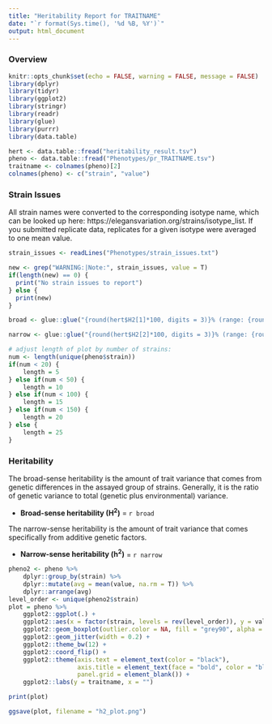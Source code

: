 ```yaml
---
title: "Heritability Report for TRAITNAME"
date: "`r format(Sys.time(), '%d %B, %Y')`"
output: html_document
---
```


### Overview



```r
knitr::opts_chunk$set(echo = FALSE, warning = FALSE, message = FALSE)
library(dplyr)
library(tidyr)
library(ggplot2)
library(stringr)
library(readr)
library(glue)
library(purrr)
library(data.table)

hert <- data.table::fread("heritability_result.tsv")
pheno <- data.table::fread("Phenotypes/pr_TRAITNAME.tsv")
traitname <- colnames(pheno)[2]
colnames(pheno) <- c("strain", "value")

```

### Strain Issues

All strain names were converted to the corresponding isotype name, which can be looked up here: https://elegansvariation.org/strains/isotype_list. If you submitted replicate data, replicates for a given isotype were averaged to one mean value.

```r

strain_issues <- readLines("Phenotypes/strain_issues.txt")

new <- grep("WARNING:|Note:", strain_issues, value = T)
if(length(new) == 0) {
  print("No strain issues to report")
} else {
  print(new)
}

```


```r

broad <- glue::glue("{round(hert$H2[1]*100, digits = 3)}% (range: {round(hert$ci_l[1]*100, digits = 3)}% to {round(hert$ci_r[1]*100, digits = 3)}%)")

narrow <- glue::glue("{round(hert$H2[2]*100, digits = 3)}% (range: {round(hert$ci_l[2]*100, digits = 3)}% to {round(hert$ci_r[2]*100, digits = 3)}%)")

# adjust length of plot by number of strains:
num <- length(unique(pheno$strain))
if(num < 20) {
    length = 5
} else if(num < 50) {
    length = 10
} else if(num < 100) {
    length = 15
} else if(num < 150) {
    length = 20
} else {
    length = 25
}

```

### Heritability

The broad-sense heritability is the amount of trait variance that comes from genetic differences in the assayed group of strains. Generally, it is the ratio of genetic variance to total (genetic plus environmental) variance. 

- **Broad-sense heritability (H^2^)** = `r broad`

The narrow-sense heritability is the amount of trait variance that comes specifically from additive genetic factors. 

- **Narrow-sense heritability (h^2^)** = `r narrow`


```r

pheno2 <- pheno %>%
    dplyr::group_by(strain) %>%
    dplyr::mutate(avg = mean(value, na.rm = T)) %>%
    dplyr::arrange(avg)
level_order <- unique(pheno2$strain)
plot = pheno %>%
    ggplot2::ggplot(.) +
    ggplot2::aes(x = factor(strain, levels = rev(level_order)), y = value) +
    ggplot2::geom_boxplot(outlier.color = NA, fill = "grey90", alpha = 0.5, color = "grey40") +
    ggplot2::geom_jitter(width = 0.2) +
    ggplot2::theme_bw(12) +
    ggplot2::coord_flip() +
    ggplot2::theme(axis.text = element_text(color = "black"),
                   axis.title = element_text(face = "bold", color = "black"),
                   panel.grid = element_blank()) +
    ggplot2::labs(y = traitname, x = "")

print(plot)

ggsave(plot, filename = "h2_plot.png")


```
